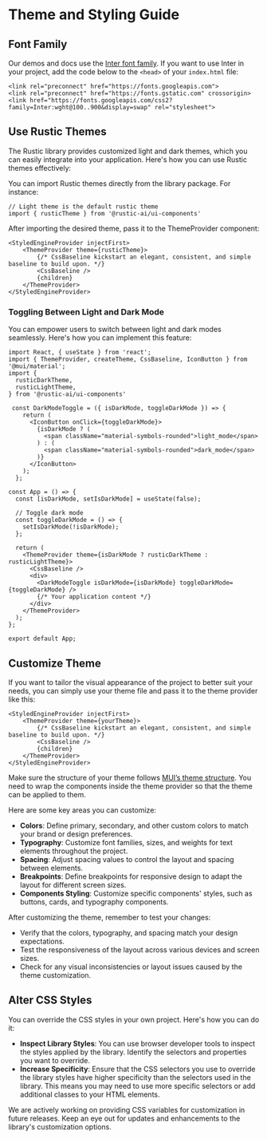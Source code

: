 
<Meta title="Documentation/Theme And Styling" />

# Theme and Styling Guide

## Font Family

Our demos and docs use the [Inter font family](https://fonts.google.com/specimen/Inter). If you want to use Inter in your project, add the code below to the `<head>` of your `index.html` file:

```
<link rel="preconnect" href="https://fonts.googleapis.com">
<link rel="preconnect" href="https://fonts.gstatic.com" crossorigin>
<link href="https://fonts.googleapis.com/css2?family=Inter:wght@100..900&display=swap" rel="stylesheet">
```

## Use Rustic Themes

The Rustic library provides customized light and dark themes, which you can easily integrate into your application. Here's how you can use Rustic themes effectively:

You can import Rustic themes directly from the library package. For instance:

```
// Light theme is the default rustic theme
import { rusticTheme } from '@rustic-ai/ui-components'
```

After importing the desired theme, pass it to the ThemeProvider component:

```
<StyledEngineProvider injectFirst>
    <ThemeProvider theme={rusticTheme}>
        {/* CssBaseline kickstart an elegant, consistent, and simple baseline to build upon. */}
        <CssBaseline />
        {children}
    </ThemeProvider>
</StyledEngineProvider>
```

### **Toggling Between Light and Dark Mode**

You can empower users to switch between light and dark modes seamlessly. Here's how you can implement this feature:

```
import React, { useState } from 'react';
import { ThemeProvider, createTheme, CssBaseline, IconButton } from '@mui/material';
import {
  rusticDarkTheme,
  rusticLightTheme,
} from '@rustic-ai/ui-components'

 const DarkModeToggle = ({ isDarkMode, toggleDarkMode }) => {
    return (
      <IconButton onClick={toggleDarkMode}>
        {isDarkMode ? (
          <span className="material-symbols-rounded">light_mode</span>
        ) : (
          <span className="material-symbols-rounded">dark_mode</span>
        )}
      </IconButton>
    );
  };

const App = () => {
  const [isDarkMode, setIsDarkMode] = useState(false);

  // Toggle dark mode
  const toggleDarkMode = () => {
    setIsDarkMode(!isDarkMode);
  };

  return (
    <ThemeProvider theme={isDarkMode ? rusticDarkTheme : rusticLightTheme}>
      <CssBaseline />
      <div>
        <DarkModeToggle isDarkMode={isDarkMode} toggleDarkMode={toggleDarkMode} />
        {/* Your application content */}
      </div>
    </ThemeProvider>
  );
};

export default App;
```

## Customize Theme

If you want to tailor the visual appearance of the project to better suit your needs, you can simply use your theme file and pass it to the theme provider like this:

```
<StyledEngineProvider injectFirst>
    <ThemeProvider theme={yourTheme}>
        {/* CssBaseline kickstart an elegant, consistent, and simple baseline to build upon. */}
        <CssBaseline />
        {children}
    </ThemeProvider>
</StyledEngineProvider>
```

Make sure the structure of your theme follows [MUI’s theme structure](https://mui.com/material-ui/customization/default-theme/). You need to wrap the components inside the theme provider so that the theme can be applied to them.

Here are some key areas you can customize:

- **Colors**: Define primary, secondary, and other custom colors to match your brand or design preferences.
- **Typography**: Customize font families, sizes, and weights for text elements throughout the project.
- **Spacing**: Adjust spacing values to control the layout and spacing between elements.
- **Breakpoints**: Define breakpoints for responsive design to adapt the layout for different screen sizes.
- **Components Styling**: Customize specific components' styles, such as buttons, cards, and typography components.

After customizing the theme, remember to test your changes:

- Verify that the colors, typography, and spacing match your design expectations.
- Test the responsiveness of the layout across various devices and screen sizes.
- Check for any visual inconsistencies or layout issues caused by the theme customization.

## Alter CSS Styles

You can override the CSS styles in your own project. Here's how you can do it:

- **Inspect Library Styles**: You can use browser developer tools to inspect the styles applied by the library. Identify the selectors and properties you want to override.
- **Increase Specificity**: Ensure that the CSS selectors you use to override the library styles have higher specificity than the selectors used in the library. This means you may need to use more specific selectors or add additional classes to your HTML elements.

We are actively working on providing CSS variables for customization in future releases. Keep an eye out for updates and enhancements to the library's customization options.
